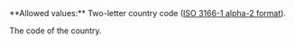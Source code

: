 <ParamField path="CountryCode" type="string" required>     
**Allowed values:** Two-letter country code (<a href="/api-reference/overview/data-formats" target="_blank">ISO 3166-1 alpha-2 format</a>).

The code of the country.  
</ParamField>